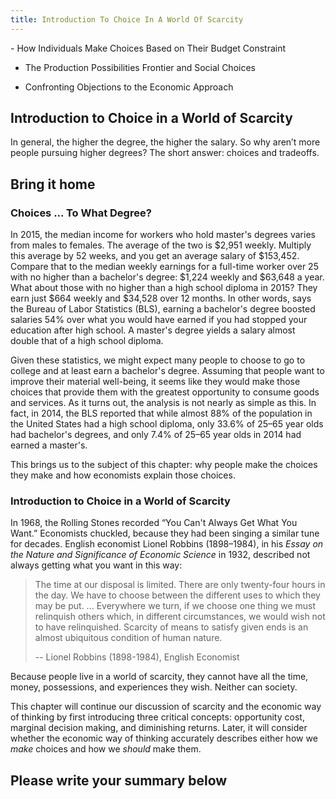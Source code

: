 ```yaml
---
title: Introduction To Choice In A World Of Scarcity
---
```


<Info title="In this chapter, you will learn about">
- How Individuals Make Choices Based on Their Budget Constraint

- The Production Possibilities Frontier and Social Choices

- Confronting Objections to the Economic Approach

</Info>

## Introduction to Choice in a World of Scarcity

<TextOverImage src="/images/module-1/chapter-2/aIzxnC4wgJhoQz1u_pBysNtkkl-MWMKy0-stock-image.jpeg">
  In general, the higher the degree, the higher the salary. So why aren’t more
  people pursuing higher degrees? The short answer: choices and tradeoffs.
</TextOverImage>

## Bring it home

### Choices ... To What Degree?

In 2015, the median income for workers who hold master's degrees varies from males to females. The average of the two is \$2,951 weekly. Multiply this average by 52 weeks, and you get an average salary of \$153,452. Compare that to the median weekly earnings for a full-time worker over 25 with no higher than a bachelor's degree: \$1,224 weekly and \$63,648 a year. What about those with no higher than a high school diploma in 2015? They earn just \$664 weekly and $34,528 over 12 months. In other words, says the Bureau of Labor Statistics (BLS), earning a bachelor's degree boosted salaries 54% over what you would have earned if you had stopped your education after high school. A master's degree yields a salary almost double that of a high school diploma.

Given these statistics, we might expect many people to choose to go to college and at least earn a bachelor's degree. Assuming that people want to improve their material well-being, it seems like they would make those choices that provide them with the greatest opportunity to consume goods and services. As it turns out, the analysis is not nearly as simple as this. In fact, in 2014, the BLS reported that while almost 88% of the population in the United States had a high school diploma, only 33.6% of 25–65 year olds had bachelor's degrees, and only 7.4% of 25–65 year olds in 2014 had earned a master's.

This brings us to the subject of this chapter: why people make the choices they make and how economists explain those choices.

### Introduction to Choice in a World of Scarcity

In 1968, the Rolling Stones recorded “You Can't Always Get What You Want.” Economists chuckled, because they had been singing a similar tune for decades. English economist Lionel Robbins (1898–1984), in his _Essay on the Nature and Significance of Economic Science_ in 1932, described not always getting what you want in this way:

> The time at our disposal is limited. There are only twenty-four hours in the day. We have to choose between the different uses to which they may be put. ... Everywhere we turn, if we choose one thing we must relinquish others which, in different circumstances, we would wish not to have relinquished. Scarcity of means to satisfy given ends is an almost ubiquitous condition of human nature.
>
> -- Lionel Robbins (1898-1984), English Economist

Because people live in a world of scarcity, they cannot have all the time, money, possessions, and experiences they wish. Neither can society.

This chapter will continue our discussion of scarcity and the economic way of thinking by first introducing three critical concepts: opportunity cost, marginal decision making, and diminishing returns. Later, it will consider whether the economic way of thinking accurately describes either how we _make_ choices and how we _should_ make them.

## Please write your summary below
